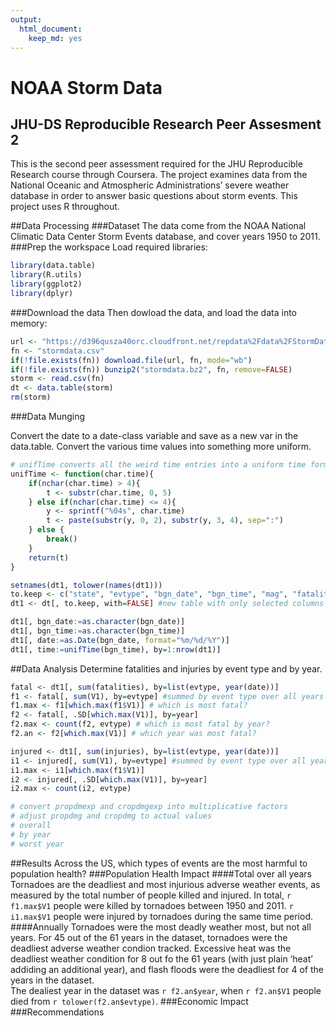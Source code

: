 ```yaml
---
output:
  html_document:
    keep_md: yes
---
```

# NOAA Storm Data
## JHU-DS Reproducible Research Peer Assesment 2  
This is the second peer assessment required for the JHU Reproducible Research course through Coursera. The project examines data from the National Oceanic and Atmospheric Administrations' severe weather database in order to answer basic questions about storm events. This project uses R throughout.

##Data Processing
###Dataset
The data come from the NOAA National Climatic Data Center Storm Events database, and cover years 1950 to 2011.  
###Prep the workspace
Load required libraries:
```r
library(data.table)
library(R.utils)
library(ggplot2)
library(dplyr)
```

###Download the data
Then dowload the data, and load the data into memory:
```r
url <- "https://d396qusza40orc.cloudfront.net/repdata%2Fdata%2FStormData.csv.bz2"
fn <- "stormdata.csv"
if(!file.exists(fn)) download.file(url, fn, mode="wb")
if(!file.exists(fn)) bunzip2("stormdata.bz2", fn, remove=FALSE)
storm <- read.csv(fn)
dt <- data.table(storm)
rm(storm)
```

###Data Munging

Convert the date to a date-class variable and save as a new var in the data.table. Convert the various time values into something more uniform.

```r
# unifTime converts all the weird time entries into a uniform time format
unifTime <- function(char.time){
    if(nchar(char.time) > 4){
        t <- substr(char.time, 0, 5)
    } else if(nchar(char.time) <= 4){
        y <- sprintf("%04s", char.time)
        t <- paste(substr(y, 0, 2), substr(y, 3, 4), sep=":")
    } else {
        break()
    }
    return(t)
}

```

```r
setnames(dt1, tolower(names(dt1)))
to.keep <- c("state", "evtype", "bgn_date", "bgn_time", "mag", "fatalities", "injuries", "propdmg", "propdmgexp", "cropdmg", "cropdmgexp")
dt1 <- dt[, to.keep, with=FALSE] #new table with only selected columns

dt1[, bgn_date:=as.character(bgn_date)]
dt1[, bgn_time:=as.character(bgn_time)]
dt1[, date:=as.Date(bgn_date, format="%m/%d/%Y")]
dt1[, time:=unifTime(bgn_time), by=1:nrow(dt1)]
```

##Data Analysis
Determine fatalities and injuries by event type and by year.
```r
fatal <- dt1[, sum(fatalities), by=list(evtype, year(date))]
f1 <- fatal[, sum(V1), by=evtype] #summed by event type over all years
f1.max <- f1[which.max(f1$V1)] # which is most fatal?
f2 <- fatal[, .SD[which.max(V1)], by=year] 
f2.max <- count(f2, evtype) # which is most fatal by year?
f2.an <- f2[which.max(V1)] # which year was most fatal?

injured <- dt1[, sum(injuries), by=list(evtype, year(date))]
i1 <- injured[, sum(V1), by=evtype] #summed by event type over all years
i1.max <- i1[which.max(f1$V1)]
i2 <- injured[, .SD[which.max(V1)], by=year]
i2.max <- count(i2, evtype)

```
```r
# convert propdmexp and cropdmgexp into multiplicative factors
# adjust propdmg and cropdmg to actual values
# overall
# by year
# worst year

```
##Results
Across the US, which types of events are the most harmful to population health?
###Population Health Impact
####Total over all years
Tornadoes are the deadliest and most injurious adverse weather events, as measured by the total number of people killed and injured. In total, `r f1.max$V1` people were killed by tornadoes between 1950 and 2011. `r i1.max$V1` people were injured by tornadoes during the same time period.
####Annually
Tornadoes were the most deadly weather most, but not all years. For 45 out of the 61 years in the dataset, tornadoes were the deadliest adverse weather condion tracked. Excessive heat was the deadliest weather condition for 8 out fo the 61 years (with just plain 'heat' addiding an additional year), and flash floods were the deadliest for 4 of the years in the dataset.  
The dealiest year in the dataset was `r f2.an$year`, when `r f2.an$V1` people died from `r tolower(f2.an$evtype)`.
###Economic Impact
###Recommendations
